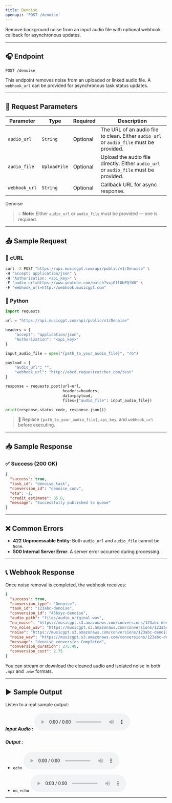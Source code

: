 ```yaml
---
title: Denoise
openapi: 'POST /denoise'
---
```


Remove background noise from an input audio file with optional webhook callback for asynchronous updates.

---

## 🎧 Endpoint

```http
POST /denoise
```

This endpoint removes noise from an uploaded or linked audio file. A `webhook_url` can be provided for asynchronous task status updates.

---

## 🔢 Request Parameters

| Parameter        | Type         | Required | Description                                                                 |
|------------------|--------------|----------|-----------------------------------------------------------------------------|
| `audio_url`      | `String`     | Optional | The URL of an audio file to clean. Either `audio_url` or `audio_file` must be provided. |
| `audio_file`     | `UploadFile` | Optional | Upload the audio file directly. Either `audio_url` or `audio_file` must be provided. |
| `webhook_url`    | `String`     | Optional | Callback URL for async response.                                           |
Denoise
> 💡 **Note:** Either `audio_url` or `audio_file` must be provided — one is required.

---

## 📤 Sample Request

### 👚 cURL

```bash
curl -X POST "https://api.musicgpt.com/api/public/v1/Denoise" \
-H "accept: application/json" \
-H "Authorization: <api_key>" \
-F "audio_url=https://www.youtube.com/watch?v=jGflUbPQfW8" \
-F "webhook_url=http://webhook.musicgpt.com"
```

### 🐍 Python

```python
import requests

url = "https://api.musicgpt.com/api/public/v1/Denoise"

headers = {
    "accept": "application/json",
    "Authorization": "<api_key>"
}

input_audio_file = open("{path_to_your_audio_file}", "rb")

payload = {
    "audio_url": "",
    "webhook_url": "http://abcd.requestcatcher.com/test"
}

response = requests.post(url=url,
                         headers=headers,
                         data=payload,
                         files={"audio_file": input_audio_file})

print(response.status_code, response.json())
```

> 🔐 Replace `{path_to_your_audio_file}`, `api_key`, and `webhook_url` before executing.

---

## 📥 Sample Response

### ✅ Success (200 OK)

```json
{
  "success": true,
  "task_id": "denoise_task",
  "conversion_id": "denoise_conv",
  "eta": -1,
  "credit_estimate": 85.0,
  "message": "Successfully published to queue"
}
```

---

## ❌ Common Errors

- **422 Unprocessable Entity**: Both `audio_url` and `audio_file` cannot be `None`.
- **500 Internal Server Error**: A server error occurred during processing.

---

## 📞 Webhook Response

Once noise removal is completed, the webhook receives:

```json
{
  "success": true,
  "conversion_type": "Denoise",
  "task_id": "123abc-denoise",
  "conversion_id": "456xyz-denoise",
  "audio_path": "files/audio_original.wav",
  "no_noise": "https://musicgpt.s3.amazonaws.com/conversions/123abc-denoise_no_noise.mp3",
  "no_noise_wav": "https://musicgpt.s3.amazonaws.com/conversions/123abc-denoise_no_noise.wav",
  "noise": "https://musicgpt.s3.amazonaws.com/conversions/123abc-denoise_noise.mp3",
  "noise_wav": "https://musicgpt.s3.amazonaws.com/conversions/123abc-denoise_noise.wav",
  "message": "denoise conversion Completed",
  "conversion_duration": 275.48,
  "conversion_cost": 2.75
}
```

You can stream or download the cleaned audio and isolated noise in both `.mp3` and `.wav` formats.

---

## ▶️ Sample Output

Listen to a real sample output:

##### Input Audio : <audio controls="1" controlslist="nodownload nofullscreen noremoteplayback" src="https://musicgpt.s3.us-east-1.amazonaws.com/FileConversions/shaswatstagetestapril26.mp3">Your browser does not support the audio playback.</audio>

##### Output :
- `echo` <audio controls="1" controlslist="nodownload nofullscreen noremoteplayback" src="https://musicgpt.s3.amazonaws.com/conversions/93643cc4-acc7-401b-bcbf-dfe1fd972e22_drums.mp3">Your browser does not support the audio playback.</audio>

- `no_echo`  <audio controls="1" controlslist="nodownload nofullscreen noremoteplayback" src="https://musicgpt.s3.amazonaws.com/conversions/93643cc4-acc7-401b-bcbf-dfe1fd972e22_piano.mp3">Your browser does not support the audio playback.</audio>

---
